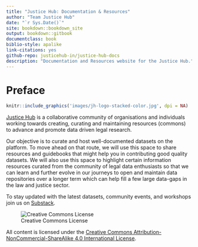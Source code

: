 ```yaml
--- 
title: "Justice Hub: Documentation & Resources"
author: "Team Justice Hub"
date: "`r Sys.Date()`"
site: bookdown::bookdown_site
output: bookdown::gitbook
documentclass: book
biblio-style: apalike
link-citations: yes
github-repo: justicehub-in/justice-hub-docs
description: "Documentation and Resources website for the Justice Hub."
---
```


# Preface {-}

```r
knitr::include_graphics('images/jh-logo-stacked-color.jpg', dpi = NA)
```

[Justice Hub](https://justicehub.in) is a collaborative community of organisations and individuals working towards creating, curating and maintaining resources (commons) to advance and promote data driven legal research.

Our objective is to curate and host well-documented datasets on the platform. To move ahead on that route, we will use this space to share resources and guidebooks that might help you in contributing good quality datasets. We will also use this space to highlight certain information resources curated from the community of legal data enthusiasts so that we can learn and further evolve in our journeys to open and maintain data repositories over a longer term which can help fill a few large data-gaps in the law and justice sector. 

To stay updated with the latest datasets, community events, and workshops join us on [Substack](https://dataforjustice.substack.com/). 


![Creative Commons License](images/by-nc-sa.png)

All content is licensed under the [Creative Commons Attribution-NonCommercial-ShareAlike 4.0 International License](http://creativecommons.org/licenses/by-nc-sa/4.0/).
